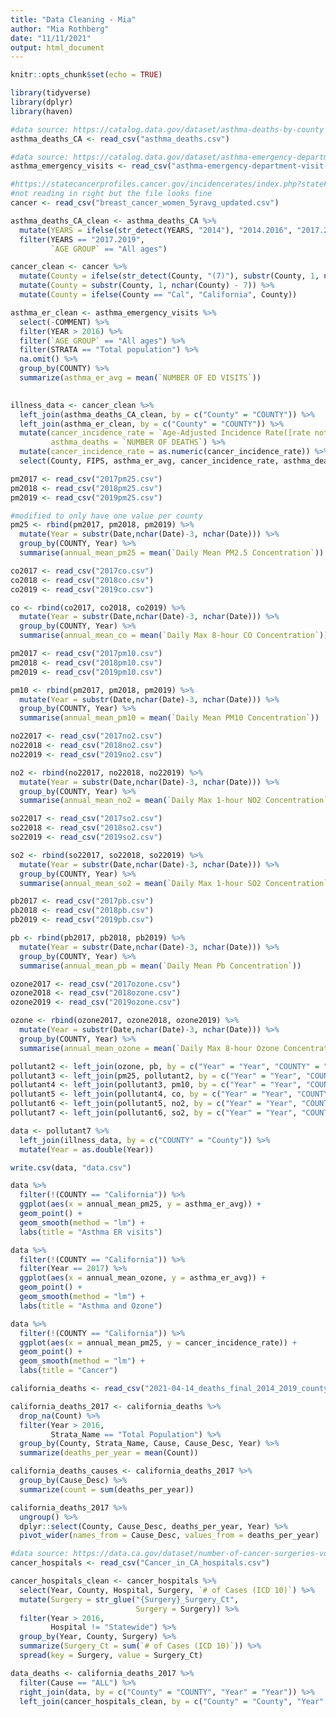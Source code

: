 ```yaml
---
title: "Data Cleaning - Mia"
author: "Mia Rothberg"
date: "11/11/2021"
output: html_document
---
```


```r
knitr::opts_chunk$set(echo = TRUE)
```

```r
library(tidyverse)
library(dplyr)
library(haven)

```


```r
#data source: https://catalog.data.gov/dataset/asthma-deaths-by-county
asthma_deaths_CA <- read_csv("asthma_deaths.csv")

#data source: https://catalog.data.gov/dataset/asthma-emergency-department-visit-rates 
asthma_emergency_visits <- read_csv("asthma-emergency-department-visit-rates-by-county-2015_2019.csv")

#https://statecancerprofiles.cancer.gov/incidencerates/index.php?stateFIPS=06&areatype=county&cancer=055&race=00&sex=2&age=001&stage=999&year=0&type=incd&sortVariableName=rate&sortOrder=default&output=0#results
#not reading in right but the file looks fine
cancer <- read_csv("breast_cancer_women_5yravg_updated.csv")
```

```r
asthma_deaths_CA_clean <- asthma_deaths_CA %>% 
  mutate(YEARS = ifelse(str_detect(YEARS, "2014"), "2014.2016", "2017.2019")) %>% 
  filter(YEARS == "2017.2019",
         `AGE GROUP` == "All ages")

cancer_clean <- cancer %>% 
  mutate(County = ifelse(str_detect(County, "(7)"), substr(County, 1, nchar(County) - 3), County)) %>% 
  mutate(County = substr(County, 1, nchar(County) - 7)) %>% 
  mutate(County = ifelse(County == "Cal", "California", County))

asthma_er_clean <- asthma_emergency_visits %>% 
  select(-COMMENT) %>% 
  filter(YEAR > 2016) %>% 
  filter(`AGE GROUP` == "All ages") %>%
  filter(STRATA == "Total population") %>% 
  na.omit() %>% 
  group_by(COUNTY) %>% 
  summarize(asthma_er_avg = mean(`NUMBER OF ED VISITS`))
 
```

```r
illness_data <- cancer_clean %>% 
  left_join(asthma_deaths_CA_clean, by = c("County" = "COUNTY")) %>% 
  left_join(asthma_er_clean, by = c("County" = "COUNTY")) %>% 
  mutate(cancer_incidence_rate = `Age-Adjusted Incidence Rate([rate note]) - cases per 100,000`,
         asthma_deaths = `NUMBER OF DEATHS`) %>% 
  mutate(cancer_incidence_rate = as.numeric(cancer_incidence_rate)) %>% 
  select(County, FIPS, asthma_er_avg, cancer_incidence_rate, asthma_deaths)
```

```r
pm2017 <- read_csv("2017pm25.csv")
pm2018 <- read_csv("2018pm25.csv")
pm2019 <- read_csv("2019pm25.csv")

#modified to only have one value per county
pm25 <- rbind(pm2017, pm2018, pm2019) %>% 
  mutate(Year = substr(Date,nchar(Date)-3, nchar(Date))) %>% 
  group_by(COUNTY, Year) %>% 
  summarise(annual_mean_pm25 = mean(`Daily Mean PM2.5 Concentration`))
```

```r
co2017 <- read_csv("2017co.csv")
co2018 <- read_csv("2018co.csv")
co2019 <- read_csv("2019co.csv")

co <- rbind(co2017, co2018, co2019) %>% 
  mutate(Year = substr(Date,nchar(Date)-3, nchar(Date))) %>% 
  group_by(COUNTY, Year) %>% 
  summarise(annual_mean_co = mean(`Daily Max 8-hour CO Concentration`))
```

```r
pm2017 <- read_csv("2017pm10.csv")
pm2018 <- read_csv("2018pm10.csv")
pm2019 <- read_csv("2019pm10.csv")

pm10 <- rbind(pm2017, pm2018, pm2019) %>% 
  mutate(Year = substr(Date,nchar(Date)-3, nchar(Date))) %>% 
  group_by(COUNTY, Year) %>% 
  summarise(annual_mean_pm10 = mean(`Daily Mean PM10 Concentration`))
```

```r
no22017 <- read_csv("2017no2.csv")
no22018 <- read_csv("2018no2.csv")
no22019 <- read_csv("2019no2.csv")

no2 <- rbind(no22017, no22018, no22019) %>% 
  mutate(Year = substr(Date,nchar(Date)-3, nchar(Date))) %>% 
  group_by(COUNTY, Year) %>% 
  summarise(annual_mean_no2 = mean(`Daily Max 1-hour NO2 Concentration`))
```

```r
so22017 <- read_csv("2017so2.csv")
so22018 <- read_csv("2018so2.csv")
so22019 <- read_csv("2019so2.csv")

so2 <- rbind(so22017, so22018, so22019) %>% 
  mutate(Year = substr(Date,nchar(Date)-3, nchar(Date))) %>% 
  group_by(COUNTY, Year) %>% 
  summarise(annual_mean_so2 = mean(`Daily Max 1-hour SO2 Concentration`))
```

```r
pb2017 <- read_csv("2017pb.csv")
pb2018 <- read_csv("2018pb.csv")
pb2019 <- read_csv("2019pb.csv")

pb <- rbind(pb2017, pb2018, pb2019) %>% 
  mutate(Year = substr(Date,nchar(Date)-3, nchar(Date))) %>% 
  group_by(COUNTY, Year) %>% 
  summarise(annual_mean_pb = mean(`Daily Mean Pb Concentration`))
```

```r
ozone2017 <- read_csv("2017ozone.csv")
ozone2018 <- read_csv("2018ozone.csv")
ozone2019 <- read_csv("2019ozone.csv")

ozone <- rbind(ozone2017, ozone2018, ozone2019) %>% 
  mutate(Year = substr(Date,nchar(Date)-3, nchar(Date))) %>% 
  group_by(COUNTY, Year) %>% 
  summarise(annual_mean_ozone = mean(`Daily Max 8-hour Ozone Concentration`))
```

```r
pollutant2 <- left_join(ozone, pb, by = c("Year" = "Year", "COUNTY" = "COUNTY"))
pollutant3 <- left_join(pm25, pollutant2, by = c("Year" = "Year", "COUNTY" = "COUNTY"))
pollutant4 <- left_join(pollutant3, pm10, by = c("Year" = "Year", "COUNTY" = "COUNTY"))
pollutant5 <- left_join(pollutant4, co, by = c("Year" = "Year", "COUNTY" = "COUNTY"))
pollutant6 <- left_join(pollutant5, no2, by = c("Year" = "Year", "COUNTY" = "COUNTY"))
pollutant7 <- left_join(pollutant6, so2, by = c("Year" = "Year", "COUNTY" = "COUNTY"))
```

```r
data <- pollutant7 %>% 
  left_join(illness_data, by = c("COUNTY" = "County")) %>% 
  mutate(Year = as.double(Year))
```

```r
write.csv(data, "data.csv")
```

```r
data %>% 
  filter(!(COUNTY == "California")) %>% 
  ggplot(aes(x = annual_mean_pm25, y = asthma_er_avg)) +
  geom_point() +
  geom_smooth(method = "lm") +
  labs(title = "Asthma ER visits")

data %>% 
  filter(!(COUNTY == "California")) %>% 
  filter(Year == 2017) %>% 
  ggplot(aes(x = annual_mean_ozone, y = asthma_er_avg)) +
  geom_point() +
  geom_smooth(method = "lm") +
  labs(title = "Asthma and Ozone")

data %>% 
  filter(!(COUNTY == "California")) %>% 
  ggplot(aes(x = annual_mean_pm25, y = cancer_incidence_rate)) +
  geom_point() +
  geom_smooth(method = "lm") +
  labs(title = "Cancer")
```


```r
california_deaths <- read_csv("2021-04-14_deaths_final_2014_2019_county_year_sup.csv")
```


```r
california_deaths_2017 <- california_deaths %>% 
  drop_na(Count) %>% 
  filter(Year > 2016,
         Strata_Name == "Total Population") %>% 
  group_by(County, Strata_Name, Cause, Cause_Desc, Year) %>% 
  summarize(deaths_per_year = mean(Count))
```

```r
california_deaths_causes <- california_deaths_2017 %>% 
  group_by(Cause_Desc) %>% 
  summarize(count = sum(deaths_per_year))
```

```r
california_deaths_2017 %>% 
  ungroup() %>% 
  dplyr::select(County, Cause_Desc, deaths_per_year, Year) %>% 
  pivot_wider(names_from = Cause_Desc, values_from = deaths_per_year)
```

```r
#data source: https://data.ca.gov/dataset/number-of-cancer-surgeries-volume-performed-in-california-hospitals
cancer_hospitals <- read_csv("Cancer_in_CA_hospitals.csv")
```

```r
cancer_hospitals_clean <- cancer_hospitals %>% 
  select(Year, County, Hospital, Surgery, `# of Cases (ICD 10)`) %>% 
  mutate(Surgery = str_glue("{Surgery}_Surgery_Ct",
                            Surgery = Surgery)) %>% 
  filter(Year > 2016,
         Hospital != "Statewide") %>% 
  group_by(Year, County, Surgery) %>% 
  summarize(Surgery_Ct = sum(`# of Cases (ICD 10)`)) %>% 
  spread(key = Surgery, value = Surgery_Ct)

```



```r
data_deaths <- california_deaths_2017 %>% 
  filter(Cause == "ALL") %>% 
  right_join(data, by = c("County" = "COUNTY", "Year" = "Year")) %>% 
  left_join(cancer_hospitals_clean, by = c("County" = "County", "Year" = "Year"))
```

